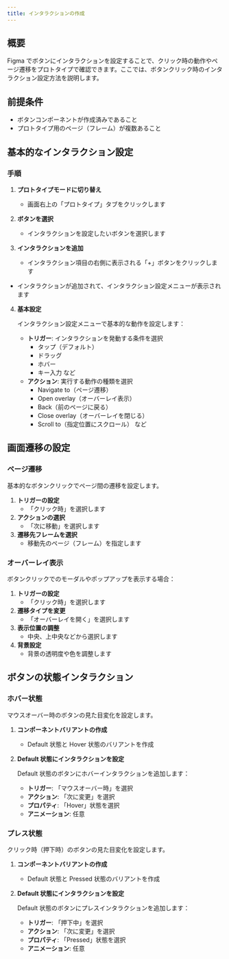 ```yaml
---
title: インタラクションの作成
---
```


## 概要

Figma でボタンにインタラクションを設定することで、クリック時の動作やページ遷移をプロトタイプで確認できます。ここでは、ボタンクリック時のインタラクション設定方法を説明します。

## 前提条件

- ボタンコンポーネントが作成済みであること
- プロトタイプ用のページ（フレーム）が複数あること

## 基本的なインタラクション設定

### 手順

1. **プロトタイプモードに切り替え**

   - 画面右上の「プロトタイプ」タブをクリックします

   <DocumentImage
     src="/img/button/03/prototype-mode/select.png"
     alt="プロトタイプタブの選択"
   />

2. **ボタンを選択**

   - インタラクションを設定したいボタンを選択します

   <DocumentImage
     src="/img/button/03/button-selection/select.png"
     alt="ボタンの選択状態"
   />

3. **インタラクションを追加**

   - インタラクション項目の右側に表示される「+」ボタンをクリックします

   <DocumentImage
     src="/img/button/03/interaction-add/plus-button.png"
     alt="インタラクション追加ボタン"
   />

- インタラクションが追加されて、インタラクション設定メニューが表示されます
  <DocumentImage
    src="/img/button/03/interaction-add/menu-open.png"
    alt="インタラクション設定メニューの表示"
  />

4. **基本設定**

   インタラクション設定メニューで基本的な動作を設定します：

   - **トリガー**: インタラクションを発動する条件を選択
     - タップ（デフォルト）
     - ドラッグ
     - ホバー
     - キー入力 など
   - **アクション**: 実行する動作の種類を選択
     - Navigate to（ページ遷移）
     - Open overlay（オーバーレイ表示）
     - Back（前のページに戻る）
     - Close overlay（オーバーレイを閉じる）
     - Scroll to（指定位置にスクロール） など

## 画面遷移の設定

### ページ遷移

基本的なボタンクリックでページ間の遷移を設定します。

1. **トリガーの設定**
   - 「クリック時」を選択します
2. **アクションの選択**
   - 「次に移動」を選択します
3. **遷移先フレームを選択**
   - 移動先のページ（フレーム）を指定します

<DocumentImage
  src="/img/button/03/page-transition/setting-complete.png"
  alt="ページ遷移の設定完了画面"
/>

### オーバーレイ表示

ボタンクリックでのモーダルやポップアップを表示する場合：

1. **トリガーの設定**
   - 「クリック時」を選択します
2. **遷移タイプを変更**
   - 「オーバーレイを開く」を選択します
3. **表示位置の調整**
   - 中央、上中央などから選択します
4. **背景設定**
   - 背景の透明度や色を調整します

<DocumentImage
  src="/img/button/03/overlay-display/setting-complete.png"
  alt="オーバーレイ表示の設定完了画面"
/>

## ボタンの状態インタラクション

### ホバー状態

マウスオーバー時のボタンの見た目変化を設定します。

1. **コンポーネントバリアントの作成**

   - Default 状態と Hover 状態のバリアントを作成

2. **Default 状態にインタラクションを設定**

   Default 状態のボタンにホバーインタラクションを追加します：

   - **トリガー**: 「マウスオーバー時」を選択
   - **アクション**: 「次に変更」を選択
   - **プロパティ**: 「Hover」状態を選択
   - **アニメーション**: 任意

<DocumentImage
  src="/img/button/03/hover-state/interaction-setting.png"
  alt="ホバーインタラクションの設定画面"
/>

### プレス状態

クリック時（押下時）のボタンの見た目変化を設定します。

1. **コンポーネントバリアントの作成**

   - Default 状態と Pressed 状態のバリアントを作成

2. **Default 状態にインタラクションを設定**

   Default 状態のボタンにプレスインタラクションを追加します：

   - **トリガー**: 「押下中」を選択
   - **アクション**: 「次に変更」を選択
   - **プロパティ**: 「Pressed」状態を選択
   - **アニメーション**: 任意

<DocumentImage
  src="/img/button/03/press-state/interaction-setting.png"
  alt="プレスインタラクションの設定画面"
/>
